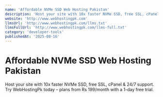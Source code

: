 ```yaml
---
name: 'Affordable NVMe SSD Web Hosting Pakistan'
description: 'Host your site with 10x faster NVMe SSD, free SSL, cPanel & 24/7 support. Try WebHostingPk today – plans from Rs 199/month with a 1-day free trial.'
website: 'http://www.webhostingpk.com'
llmsUrl: 'http://www.webhostingpk.com/llms.txt'
llmsFullUrl: 'http://www.webhostingpk.com/llms-full.txt'
category: 'developer-tools'
publishedAt: '2025-08-16'
---
```


# Affordable NVMe SSD Web Hosting Pakistan

Host your site with 10x faster NVMe SSD, free SSL, cPanel & 24/7 support. Try WebHostingPk today – plans from Rs 199/month with a 1-day free trial.

